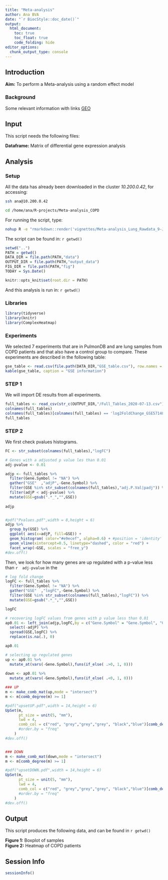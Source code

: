 ```yaml
---
title: "Meta-analysis"
author: Ana BVA
date: "`r BiocStyle::doc_date()`"
output:
  html_document:
    toc: true
    toc_float: true
    code_folding: hide
editor_options: 
  chunk_output_type: console
---
```


## Introduction

<div class="alert alert-info">
  <strong>Aim:</strong> To perform a Meta-analysis using a random effect model 
</div>

### Background 

Some relevant information with links [GEO](https://www.ncbi.nlm.nih.gov/geo/)


## Input

This script needs the following files:

<div class="alert alert-warning">
  <strong>Dataframe:</strong> Matrix of differential gene expression analysis
</div>

## Analysis

### Setup

All the data has already been downloaded in the cluster *10.200.0.42*, for 
accessing:

```bash
ssh ana@10.200.0.42

cd /home/ana/R-projects/Meta-analysis_COPD
```


For running the script, type:

```bash
nohup R -e "rmarkdown::render('vignettes/Meta-analysis_Lung_Rawdata_9-July-2020.Rmd')" & > meta-analysis.out
```


The script can be found in: `r getwd() `

```r
setwd("..")
PATH = getwd()
DATA_DIR = file.path(PATH,"data")
OUTPUT_DIR = file.path(PATH,"output_data")
FIG_DIR = file.path(PATH,"fig")
TODAY = Sys.Date()

knitr::opts_knit$set(root.dir = PATH)
```

And this analysis is run in: `r getwd() `

### Libraries

```r
library(tidyverse)
library(knitr)
library(ComplexHeatmap)
```

### Experiments

We selected 7 experiments that are in PulmonDB and are lung samples from COPD patients 
and that also have a control group to compare. These experiments are described 
in the following table:


```r
gse_table <- read.csv(file.path(DATA_DIR,"GSE_table.csv"), row.names = 1)
kable(gse_table, caption = "GSE information")
```


### STEP 1

We will import DE results from all experiments. 

```r
full_tables <- read_csv(str_c(OUTPUT_DIR,"/Full_Tables_2020-07-13.csv"))
colnames(full_tables)
colnames(full_tables)[colnames(full_tables) == 'log2FoldChange_GSE57148'] <- 'logFC_GSE57148'
full_tables
```


### STEP 2

We first check pvalues histograms. 

```r
FC <- str_subset(colnames(full_tables),"logFC")

# Genes with a adjusted p value les than 0.01
adj-pvalue <- 0.01

adjp <- full_tables %>%
  filter(Gene.Symbol != "NA") %>%
  gather("GSE"  ,"adjP",-Gene.Symbol) %>%
  filter(GSE %in% str_subset(colnames(full_tables),"adj.P.Val|padj")) %>%
  filter(adjP < adj-pvalue) %>%
  mutate(GSE=gsub(".*_","",GSE))
  
adjp


#pdf("Pvalues.pdf",width = 8,height = 6)
adjp %>%    
  group_by(GSE) %>%
  ggplot( aes(x=adjP, fill=GSE)) +
  geom_histogram( color="#e9ecef", alpha=0.6) + #position = 'identity'
  geom_vline(xintercept=0.5, linetype="dashed", color = "red") +
  facet_wrap(~GSE, scales = "free_y")
#dev.off()

```


Then, we look for how many genes are up regulated with a p-value less than `r  adj-pvalue`  in the 

```r

# log fold change
logFC <- full_tables %>%
  filter(Gene.Symbol != "NA") %>%
  gather("GSE"  ,"logFC",-Gene.Symbol) %>%
  filter(GSE %in% str_subset(colnames(full_tables),"logFC")) %>% 
  mutate(GSE=gsub(".*_","",GSE))

logFC

# recovering logFC values from genes with p value less than 0.01 
ap0.01 <- left_join(adjp,logFC,by = c("Gene.Symbol" = "Gene.Symbol", "GSE" = "GSE")) %>%
  select(-adjP) %>%
  spread(GSE,logFC) %>% 
  replace(is.na(.), 0)

ap0.01

# selecting up regulated genes
up <- ap0.01 %>%
  mutate_at(vars(-Gene.Symbol),funs(if_else( .>0, 1, 0)))
  
down <- ap0.01 %>%
  mutate_at(vars(-Gene.Symbol),funs(if_else( .<0, 1, 0)))

### UP 
m <- make_comb_mat(up,mode = "intersect")
m <- m[comb_degree(m) >= 1]

#pdf("upsetUP.pdf",width = 14,height = 6)
UpSet(m,
      pt_size = unit(5, "mm"), 
      lwd = 4,
      comb_col = c("red", "grey","grey","grey", "black","blue")[comb_degree(m)]
      #order.by = "freq"
    )
#dev.off()


### DOWN
m <- make_comb_mat(down,mode = "intersect")
m <- m[comb_degree(m) >= 1]

#pdf("upsetDOWN.pdf",width = 14,height = 6)
UpSet(m,
      pt_size = unit(5, "mm"), 
      lwd = 4,
      comb_col = c("red", "grey","grey","grey", "black","blue")[comb_degree(m)]
      #order.by = "freq"
    )
#dev.off()


```


## Output

This script produces the following data, and can be found in `r getwd() ` 

<div class="alert alert-success">
  <strong>Figure 1:</strong> Boxplot of samples  
  <strong>Figure 2:</strong> Heatmap of COPD patients 
</div>

## Session Info

```r
sessionInfo()
```





